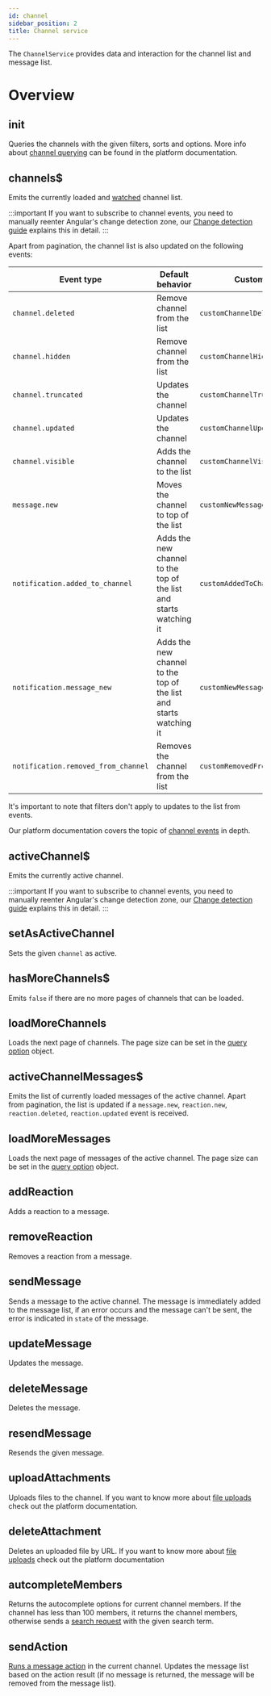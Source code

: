 ```yaml
---
id: channel
sidebar_position: 2
title: Channel service
---
```


The `ChannelService` provides data and interaction for the channel list and message list.

# Overview

## init

Queries the channels with the given filters, sorts and options. More info about [channel querying](https://getstream.io/chat/docs/javascript/query_channels/?language=javascript) can be found in the platform documentation.

## channels$

Emits the currently loaded and [watched](https://getstream.io/chat/docs/javascript/watch_channel/?language=javascript) channel list.

:::important
If you want to subscribe to channel events, you need to manually reenter Angular's change detection zone, our [Change detection guide](../concepts/change-detection.mdx) explains this in detail.
:::

Apart from pagination, the channel list is also updated on the following events:

| Event type                          | Default behavior                                                   | Custom handler to override                    |
| ----------------------------------- | ------------------------------------------------------------------ | --------------------------------------------- |
| `channel.deleted`                   | Remove channel from the list                                       | `customChannelDeletedHandler`                 |
| `channel.hidden`                    | Remove channel from the list                                       | `customChannelHiddenHandler`                  |
| `channel.truncated`                 | Updates the channel                                                | `customChannelTruncatedHandler`               |
| `channel.updated`                   | Updates the channel                                                | `customChannelUpdatedHandler`                 |
| `channel.visible`                   | Adds the channel to the list                                       | `customChannelVisibleHandler`                 |
| `message.new`                       | Moves the channel to top of the list                               | `customNewMessageHandler`                     |
| `notification.added_to_channel`     | Adds the new channel to the top of the list and starts watching it | `customAddedToChannelNotificationHandler`     |
| `notification.message_new`          | Adds the new channel to the top of the list and starts watching it | `customNewMessageNotificationHandler`         |
| `notification.removed_from_channel` | Removes the channel from the list                                  | `customRemovedFromChannelNotificationHandler` |

It's important to note that filters don't apply to updates to the list from events.

Our platform documentation covers the topic of [channel events](https://getstream.io/chat/docs/javascript/event_object/?language=javascript#events) in depth.

## activeChannel$

Emits the currently active channel.

:::important
If you want to subscribe to channel events, you need to manually reenter Angular's change detection zone, our [Change detection guide](../concepts/change-detection.mdx) explains this in detail.
:::

## setAsActiveChannel

Sets the given `channel` as active.

## hasMoreChannels$

Emits `false` if there are no more pages of channels that can be loaded.

## loadMoreChannels

Loads the next page of channels. The page size can be set in the [query option](https://getstream.io/chat/docs/javascript/query_channels/?language=javascript#query-options) object.

## activeChannelMessages$

Emits the list of currently loaded messages of the active channel. Apart from pagination, the list is updated if a `message.new`, `reaction.new`, `reaction.deleted`, `reaction.updated` event is received.

## loadMoreMessages

Loads the next page of messages of the active channel. The page size can be set in the [query option](https://getstream.io/chat/docs/javascript/query_channels/?language=javascript#query-options) object.

## addReaction

Adds a reaction to a message.

## removeReaction

Removes a reaction from a message.

## sendMessage

Sends a message to the active channel. The message is immediately added to the message list, if an error occurs and the message can't be sent, the error is indicated in `state` of the message.

## updateMessage

Updates the message.

## deleteMessage

Deletes the message.

## resendMessage

Resends the given message.

## uploadAttachments

Uploads files to the channel. If you want to know more about [file uploads](https://getstream.io/chat/docs/javascript/file_uploads/?language=javascript) check out the platform documentation.

## deleteAttachment

Deletes an uploaded file by URL. If you want to know more about [file uploads](https://getstream.io/chat/docs/javascript/file_uploads/?language=javascript) check out the platform documentation

## autcompleteMembers

Returns the autocomplete options for current channel members. If the channel has less than 100 members, it returns the channel members, otherwise sends a [search request](https://getstream.io/chat/docs/javascript/query_members/?language=javascript#pagination-and-ordering) with the given search term.

## sendAction

[Runs a message action](https://getstream.io/chat/docs/rest/#messages-runmessageaction) in the current channel. Updates the message list based on the action result (if no message is returned, the message will be removed from the message list).
